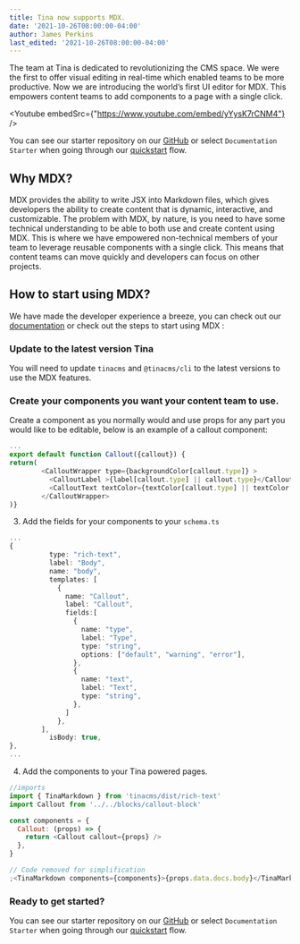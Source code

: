 ```yaml
---
title: Tina now supports MDX.
date: '2021-10-26T08:00:00-04:00'
author: James Perkins
last_edited: '2021-10-26T08:00:00-04:00'
---
```


The team at Tina is dedicated to revolutionizing the CMS space. We were the first to offer visual editing in real-time which enabled teams to be more productive. Now we are introducing the world’s first UI editor for MDX. This empowers content teams to add components to a page with a single click.

<Youtube embedSrc={"https://www.youtube.com/embed/yYysK7rCNM4"} />

You can see our starter repository on our [GitHub](https://github.com/tinacms/tina-docs-starter) or select `Documentation Starter` when going through our [quickstart](https://app.tina.io/quickstart?utm_source=blog&utm_medium=link&utm_campaign=mdx_announcement) flow.

## Why MDX?

MDX provides the ability to write JSX into Markdown files, which gives developers the ability to create content that is dynamic, interactive, and customizable. The problem with MDX, by nature, is you need to have some technical understanding to be able to both use and create content using MDX. This is where we have empowered non-technical members of your team to leverage reusable components with a single click. This means that content teams can move quickly and developers can focus on other projects.

## How to start using MDX?

We have made the developer experience a breeze, you can check out our [documentation](/docs/mdx/) or check out the steps to start using MDX :

### Update to the latest version Tina

You will need to update `tinacms` and `@tinacms/cli` to the latest versions to use the MDX features.

### Create your components you want your content team to use.

Create a component as you normally would and use props for any part you would like to be editable, below is an example of a callout component:

```javascript
...
export default function Callout({callout}) {
return(
        <CalloutWrapper type={backgroundColor[callout.type]} >
          <CalloutLabel >{label[callout.type] || callout.type}</CalloutLabel>
          <CalloutText textColor={textColor[callout.type] || textColor.default}>{callout?.text}</CalloutText>
        </CalloutWrapper>
)}
```

3. Add the fields for your components to your `schema.ts`

```typescript
...
{
          type: "rich-text",
          label: "Body",
          name: "body",
          templates: [
            {
              name: "Callout",
              label: "Callout",
              fields:[
                {
                  name: "type",
                  label: "Type",
                  type: "string",
                  options: ["default", "warning", "error"],
                },
                {
                  name: "text",
                  label: "Text",
                  type: "string",
                },
              ]
            },
        ],
          isBody: true,
},
...
```

4. Add the components to your Tina powered pages.

```javascript
//imports
import { TinaMarkdown } from 'tinacms/dist/rich-text'
import Callout from '../../blocks/callout-block'

const components = {
  Callout: (props) => {
    return <Callout callout={props} />
  },
}

// Code removed for simplification
;<TinaMarkdown components={components}>{props.data.docs.body}</TinaMarkdown>
```

### Ready to get started?

You can see our starter repository on our [GitHub](https://github.com/tinacms/tina-docs-starter) or select `Documentation Starter` when going through our [quickstart](https://app.tina.io/quickstart?utm_source=blog&utm_medium=link&utm_campaign=mdx_announcement) flow.
